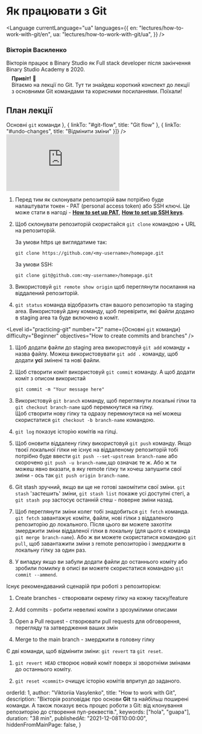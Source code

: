 
<div>
  <h1>
    <strong>Як працювати з Git</strong>
  </h1>
</div>

<Language
  currentLanguage="ua"
  languages={{
    en: "lectures/how-to-work-with-git/en",
    ua: "lectures/how-to-work-with-git/ua",
  }}
/>

<div>
  <div class="author">
      <div class="avatar-wrapper">
        <object class="avatar-object" role="img" data={viktoriiaVasylenko2021Avatar} aria-label="Viktoriia Vasylenko"></object>
      </div>
      <div class="profile">
        <h3 class="name">Вікторія Василенко</h3>
        <p class="about">
          Вікторія працює в Binary Studio як Full stack developer після закінчення Binary Studio Academy в 2020.
        </p>
      </div>
    </div>
  <div class="bubble" style="margin: -0.5em 1em 1em;">
    <strong>Привіт!</strong> 👋<br />Вітаємо на лекції по Git. Тут ти знайдеш короткий конспект до лекції з основними Git командами та корисними посиланнями. Поїхали!
  </div>
</div>

<div id="table-of-contents" class="table-of-contents" style="margin-top: 2em;">
  <h2><strong>План лекції</strong></h2>
  <TimelineOfContents timeline={[{
    linkTo: "#setting-up-the-repository",
    title: "Налаштування репозиторію"
  }, {
    linkTo: "#practicing-git",
    title: <span>Основні <code>git</code> команди</span>
  }, {
    linkTo: "#git-flow",
    title: "Git flow"
  },  {
    linkTo: "#undo-changes",
    title: "Відмінити зміни"
  }]} />
</div>

<VideoWrapper duration="38m 2s">
  <iframe src="https://www.youtube.com/embed/HJ7NW6zatXo" frameborder="0" allow="accelerometer; autoplay; clipboard-write; encrypted-media; gyroscope; picture-in-picture" allowfullscreen></iframe>
</VideoWrapper>

<Level id="setting-up-the-repository" number="1" name="Налаштування репозиторію" difficulty="Beginner" objectives="How to create and clone the repo" />

1. Перед тим як склонувати репозиторій вам потрібно буде налаштувати токен - PAT (personal access token) або SSH ключі. 
   Це може стати в нагоді -
   <a href="https://docs.github.com/en/authentication/keeping-your-account-and-data-secure/creating-a-personal-access-token"><strong>How to set up PAT</strong></a>, 
   <a href="https://docs.github.com/en/authentication/connecting-to-github-with-ssh"><strong>How to set up SSH keys</strong></a>.  

2. Щоб склонувати репозиторій скористайся `git clone` командою + URL на репозиторій.  

   За умови https це виглядатиме так:  
   ```
   git clone https://github.com/<my-username>/homepage.git
   ``` 
   За умови SSH: 
   ```
   git clone git@github.com:<my-username>/homepage.git
   ``` 

3. Використовуй `git remote show origin` щоб переглянути посилання на віддалений репозиторій.

4. `git status` команда відобразить стан вашого репозиторію та staging area. 
   Використовуй дану команду, щоб перевірити, які файли додано в staging area та буде включено в коміт.


<Level id="practicing-git" number="2" name={<span>Основні <code>git</code> команди</span>} difficulty="Beginner" objectives="How to create commits and branches"  />

1. Щоб додати файли до staging area використовуй `git add` команду + назва файлу. 
   Можеш використовувати `git add .` команду, щоб додати <strong>усі</strong> змінені та нові файли.  

2. Щоб створити коміт використовуй `git commit` команду. А щоб додати коміт з описом використай
   ```
   git commit -m "Your message here"
   ```  

3. Використовуй `git branch` команду, щоб переглянути локальні гілки та `git checkout branch-name` щоб перемкнутися на гілку.  
   Щоб створити нову гілку та одразу перемкнутися на неї можеш скористатися `git checkout -b branch-name` командою.  

4. `git log` показує історію комітів на гілці.  

5. Щоб оновити віддалену гілку використовуй `git push` команду. 
   Якщо твоєї локальної гілки не існує на віддаленому репозиторій тобі потрібно буде ввести `git push --set-upstream branch-name` 
   або скорочено `git push -u branch-name`,що означає те ж. Або ж ти можеш явно вказати, в яку remote гілку ти хочеш запушити свої зміни - ось так `git push origin branch-name`.  

6. Git stash зручний, якщо ви ще не готові закомітити свої зміни. `git stash` 'застешить' зміни, `git stash list` покаже усі доступні стегі, 
   а `git stash pop` застосує останній стеш - поверне зміни назад.

7. Щоб переглянути зміни колег тобі знадобиться `git fetch` команда. `git fetch` завантажує
   коміти, файли, нові гілки з віддаленого репозиторію до локального. Після цього ви можете захотіти 
   змерджити зміни віддаленої гілки в локальну (для цього є команда  `git merge branch-name`).
   Або ж ви можете скористатися командою `git pull`, щоб завантажити зміни з remote репозиторію і змерджити в локальну гілку за один раз.

8. У випадку якщо ви забули додати файли до останнього коміту або зробили помилку в описі ви можете скористатися командою `git commit --ammend`. 
 
<Level id="git-flow" number="3" name="Git flow" difficulty="Intermediate" objectives="How to create pull requests" />

Існує рекомендаваний сценарій при роботі з репозиторієм:  

1. Create branches - створювати окрему гілку на кожну таску/feature  

2. Add commits - робити невеликі коміти з зрозумілими описами 

3. Open a Pull request - створювати pull requests для обговорення, перегляду та затвердження ваших змін

4. Merge to the main branch - змерджити в головну гілку


<Level id="undo-changes" number="4" name="Відмінити зміни" difficulty="Hard" objectives="How to revert or reset commits" />

Є дві команди, щоб відмінити зміни: `git revert` та `git reset`.

1. `git revert HEAD` створює новий коміт поверх зі зворотніми змінами до останнього коміту.

2. `git reset <commit>` очищує історію комітів впритул до заданого.


  orderId: 1,
  author: "Viktoriia Vasylenko",
  title: "How to work with Git",
  description: "Вікторія розповідає про основи <strong>Git</strong> та найбільш поширені команди. А також показує весь процес роботи з Git: від клонування репозиторію до створення пул-реквестів.",
  keywords: ["hola", "guapa"],
  duration: "38 min",
  publishedAt: "2021-12-08T10:00:00",
  hiddenFromMainPage: false,
}


